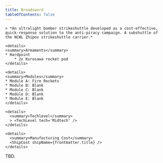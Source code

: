 ```yaml
---
title: Broadsword
tableOfContents: false
---
```


<Tabs>

  <TabItem label="Info" icon="information">

    > *An ultralight bomber strikeshuttle developed as a cost-effective, quick-response solution to the anti-piracy campaign. A subshuttle of the NCWL Zhipov strikeshuttle carrier.*

    <details>
    <summary>Armaments</summary>
    * Hardpoint
        * 2x Kurosawa rocket pod
    </details>

    <details>
    <summary>Modules</summary>
    * Module A: Fire Rockets 
    * Module B: Blank
    * Module C: Blank
    * Module D: Blank 
    * Module E: Blank
    </details>

    <details>
      <summary>Techlevel</summary>
      > <TechLevel tech='Midtech' />
    </details>

    <details>
      <summary>Manufacturing Cost</summary>
      <ShipCost shipName={frontmatter.title} />
    </details>

  </TabItem>

  <TabItem label="Guide" icon="open-book">
    TBD.
  </TabItem>

</Tabs>